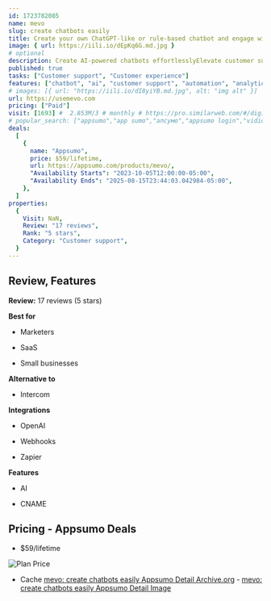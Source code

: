```yaml
---
id: 1723782085
name: mevo
slug: create chatbots easily
title: Create your own ChatGPT-like or rule-based chatbot and engage with your visitors in the best way.
image: { url: https://iili.io/dEpKq6G.md.jpg }
# optional
description: Create AI-powered chatbots effortlesslyElevate customer support and engagement
published: true
tasks: ["Customer support", "Customer experience"]
features: ["chatbot", "ai", "customer support", "automation", "analytics"]
# images: [{ url: "https://iili.io/dI8yiYB.md.jpg", alt: "img alt" }]
url: https://usemevo.com
pricing: ["Paid"]
visit: [1693] #  2.853M/3 # monthly # https://pro.similarweb.com/#/digitalsuite/websiteanalysis/home
# popular_search: ["appsumo","app sumo","апсумо","appsumo login","vidiq alternatifi","appsumo","app sumo","sendfox","tidycal","appsumo login"]
deals:
  [
    {
      name: "Appsumo",
      price: $59/lifetime,
      url: https://appsumo.com/products/mevo/,
      "Availability Starts": "2023-10-05T12:00:00-05:00",
      "Availability Ends": "2025-08-15T23:44:03.042984-05:00",
    },
  ]
properties:
  {
    Visit: NaN,
    Review: "17 reviews",
    Rank: "5 stars",
    Category: "Customer support",
  }
---
```


## Review, Features

**Review:** 17 reviews (5 stars)

**Best for**

- Marketers

- SaaS

- Small businesses

**Alternative to**

- Intercom

**Integrations**

- OpenAI

- Webhooks

- Zapier

**Features**

- AI

- CNAME

## Pricing - Appsumo Deals

- $59/lifetime

<Img src="https://iili.io/dEp0ewP.png" alt="Plan Price" />

- Cache [mevo: create chatbots easily Appsumo Detail Archive.org](https://web.archive.org/web/*/https://appsumo.com/products/mevo/) - [mevo: create chatbots easily Appsumo Detail Image](https://iili.io/dEp0pKG.png)
